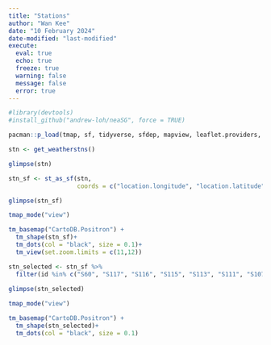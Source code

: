 ```yaml
---
title: "Stations"
author: "Wan Kee"
date: "10 February 2024"
date-modified: "last-modified"
execute: 
  eval: true
  echo: true
  freeze: true
  warning: false
  message: false
  error: true
---
```


```r
#library(devtools)
#install_github("andrew-loh/neaSG", force = TRUE)
```

```r
pacman::p_load(tmap, sf, tidyverse, sfdep, mapview, leaflet.providers, neaSG)
```

```r
stn <- get_weatherstns()
```

```r
glimpse(stn)
```

```r
stn_sf <- st_as_sf(stn, 
                   coords = c("location.longitude", "location.latitude"), crs = 4326)
```

```r
glimpse(stn_sf)
```

```r
tmap_mode("view")

tm_basemap("CartoDB.Positron") +
  tm_shape(stn_sf)+
  tm_dots(col = "black", size = 0.1)+
  tm_view(set.zoom.limits = c(11,12))
```

```r
stn_selected <- stn_sf %>% 
  filter(id %in% c("S60", "S117", "S116", "S115", "S113", "S111", "S107", "S201", "S50", "S43", "S44", "S221", "S24", "S121", "S109", "S114", "S900", "S209", "S104"))
         
glimpse(stn_selected)
```

```r
tmap_mode("view")

tm_basemap("CartoDB.Positron") +
  tm_shape(stn_selected)+
  tm_dots(col = "black", size = 0.1)
```
